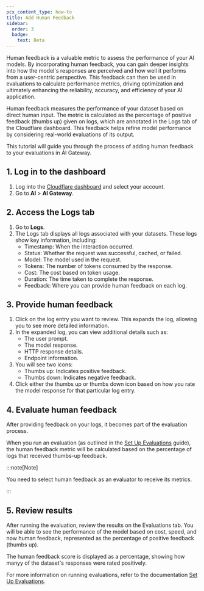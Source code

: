 ```yaml
---
pcx_content_type: how-to
title: Add Human Feedback
sidebar:
  order: 3
  badge:
    text: Beta
---
```


Human feedback is a valuable metric to assess the performance of your AI models. By incorporating human feedback, you can gain deeper insights into how the model's responses are perceived and how well it performs from a user-centric perspective. This feedback can then be used in evaluations to calculate performance metrics, driving optimization and ultimately enhancing the reliability, accuracy, and efficiency of your AI application.

Human feedback measures the performance of your dataset based on direct human input. The metric is calculated as the percentage of positive feedback (thumbs up) given on logs, which are annotated in the Logs tab of the Cloudflare dashboard. This feedback helps refine model performance by considering real-world evaluations of its output.

This tutorial will guide you through the process of adding human feedback to your evaluations in AI Gateway.

## 1. Log in to the dashboard

1. Log into the [Cloudflare dashboard](https://dash.cloudflare.com/) and select your account.
2. Go to **AI** > **AI Gateway**.

## 2. Access the Logs tab

1. Go to **Logs**.
2. The Logs tab displays all logs associated with your datasets. These logs show key information, including:
   - Timestamp: When the interaction occurred.
   - Status: Whether the request was successful, cached, or failed.
   - Model: The model used in the request.
   - Tokens: The number of tokens consumed by the response.
   - Cost: The cost based on token usage.
   - Duration: The time taken to complete the response.
   - Feedback: Where you can provide human feedback on each log.

## 3. Provide human feedback

1. Click on the log entry you want to review. This expands the log, allowing you to see more detailed information.
2. In the expanded log, you can view additional details such as:
   - The user prompt.
   - The model response.
   - HTTP response details.
   - Endpoint information.
3. You will see two icons:
   - Thumbs up: Indicates positive feedback.
   - Thumbs down: Indicates negative feedback.
4. Click either the thumbs up or thumbs down icon based on how you rate the model response for that particular log entry.

## 4. Evaluate human feedback

After providing feedback on your logs, it becomes part of the evaluation process.

When you run an evaluation (as outlined in the [Set Up Evaluations](/ai-gateway/evaluations/set-up-evaluations/) guide), the human feedback metric will be calculated based on the percentage of logs that received thumbs-up feedback.

:::note[Note]

You need to select human feedback as an evaluator to receive its metrics.

:::

## 5. Review results

After running the evaluation, review the results on the Evaluations tab.
You will be able to see the performance of the model based on cost, speed, and now human feedback, represented as the percentage of positive feedback (thumbs up).

The human feedback score is displayed as a percentage, showing how manyy of the dataset's responses were rated positively.

For more information on running evaluations, refer to the documentation [Set Up Evaluations](/ai-gateway/evaluations/set-up-evaluations/).
